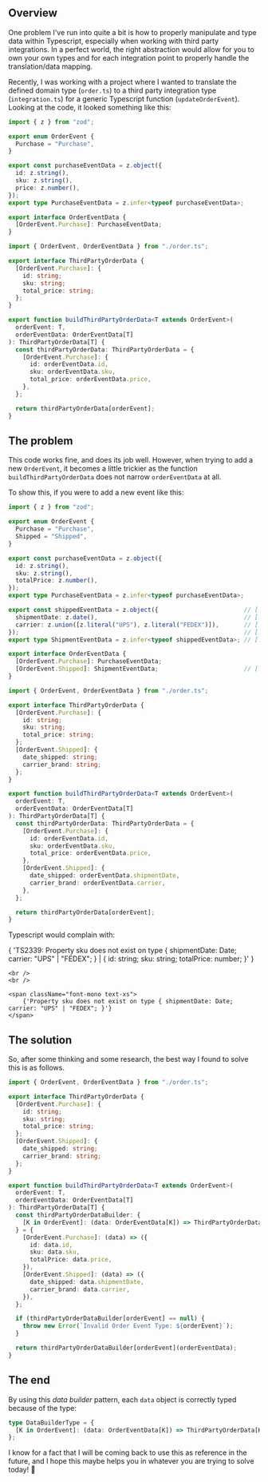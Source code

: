 

## Overview

One problem I've run into quite a bit is how to properly manipulate and type data within Typescript, especially when
working with third party integrations. In a perfect world, the right abstraction would allow for you to own your own
types and for each integration point to properly handle the translation/data mapping.

Recently, I was working with a project where I wanted to translate the defined domain type (`order.ts`) to a third party integration type
(`integration.ts`) for a generic Typescript function (`updateOrderEvent`). Looking at the code, it looked something like this:

```ts title="order.ts"
import { z } from "zod";

export enum OrderEvent {
  Purchase = "Purchase",
}

export const purchaseEventData = z.object({
  id: z.string(),
  sku: z.string(),
  price: z.number(),
});
export type PurchaseEventData = z.infer<typeof purchaseEventData>;

export interface OrderEventData {
  [OrderEvent.Purchase]: PurchaseEventData;
}
```

```ts title="integration.ts"
import { OrderEvent, OrderEventData } from "./order.ts";

export interface ThirdPartyOrderData {
  [OrderEvent.Purchase]: {
    id: string;
    sku: string;
    total_price: string;
  };
}

export function buildThirdPartyOrderData<T extends OrderEvent>(
  orderEvent: T,
  orderEventData: OrderEventData[T]
): ThirdPartyOrderData[T] {
  const thirdPartyOrderData: ThirdPartyOrderData = {
    [OrderEvent.Purchase]: {
      id: orderEventData.id,
      sku: orderEventData.sku,
      total_price: orderEventData.price,
    },
  };

  return thirdPartyOrderData[orderEvent];
}
```

## The problem

This code works fine, and does its job well. However, when trying to add a new `OrderEvent`, it becomes a little trickier
as the function `buildThirdPartyOrderData` does not narrow `orderEventData` at all.

To show this, if you were to add a new event like this:

```ts title="order.ts" lines={["5:5", "15:19", "23:23"]}
import { z } from "zod";

export enum OrderEvent {
  Purchase = "Purchase",
  Shipped = "Shipped",
}

export const purchaseEventData = z.object({
  id: z.string(),
  sku: z.string(),
  totalPrice: z.number(),
});
export type PurchaseEventData = z.infer<typeof purchaseEventData>;

export const shippedEventData = z.object({                        // [!code ++]
  shipmentDate: z.date(),                                         // [!code ++]
  carrier: z.union([z.literal("UPS"), z.literal("FEDEX")]),       // [!code ++]
});                                                               // [!code ++]
export type ShipmentEventData = z.infer<typeof shippedEventData>; // [!code ++]

export interface OrderEventData {
  [OrderEvent.Purchase]: PurchaseEventData;
  [OrderEvent.Shipped]: ShipmentEventData;                        // [!code ++]
}
```

```ts title="integration.ts"
import { OrderEvent, OrderEventData } from "./order.ts";

export interface ThirdPartyOrderData {
  [OrderEvent.Purchase]: {
    id: string;
    sku: string;
    total_price: string;
  };
  [OrderEvent.Shipped]: {
    date_shipped: string;
    carrier_brand: string;
  };
}

export function buildThirdPartyOrderData<T extends OrderEvent>(
  orderEvent: T,
  orderEventData: OrderEventData[T]
): ThirdPartyOrderData[T] {
  const thirdPartyOrderData: ThirdPartyOrderData = {
    [OrderEvent.Purchase]: {
      id: orderEventData.id,
      sku: orderEventData.sku,
      total_price: orderEventData.price,
    },
    [OrderEvent.Shipped]: {
      date_shipped: orderEventData.shipmentDate,
      carrier_brand: orderEventData.carrier,
    },
  };

  return thirdPartyOrderData[orderEvent];
}
```

Typescript would complain with:

<Error>
    <span className="font-mono text-xs">
      {
        'TS2339: Property sku does not exist on type { shipmentDate: Date; carrier: "UPS" | "FEDEX"; } | { id: string; sku: string; totalPrice: number; }'
      }
    </span>

    <br />
    <br />

    <span className="font-mono text-xs">
        {'Property sku does not exist on type { shipmentDate: Date; carrier: "UPS" | "FEDEX"; }'}
    </span>

</Error>

## The solution

So, after some thinking and some research, the best way I found to solve this is as follows.

```ts title="integration.ts" lines={["19:21", "27:30"]}
import { OrderEvent, OrderEventData } from "./order.ts";

export interface ThirdPartyOrderData {
  [OrderEvent.Purchase]: {
    id: string;
    sku: string;
    total_price: string;
  };
  [OrderEvent.Shipped]: {
    date_shipped: string;
    carrier_brand: string;
  };
}

export function buildThirdPartyOrderData<T extends OrderEvent>(
  orderEvent: T,
  orderEventData: OrderEventData[T]
): ThirdPartyOrderData[T] {
  const thirdPartyOrderDataBuilder: {                                         // [!code ++]
    [K in OrderEvent]: (data: OrderEventData[K]) => ThirdPartyOrderData[K];   // [!code ++]
  } = {                                                                       // [!code ++]
    [OrderEvent.Purchase]: (data) => ({
      id: data.id,
      sku: data.sku,
      totalPrice: data.price,
    }),
    [OrderEvent.Shipped]: (data) => ({                                        // [!code ++]
      date_shipped: data.shipmentDate,                                        // [!code ++]
      carrier_brand: data.carrier,                                            // [!code ++]
    }),                                                                       // [!code ++]
  };

  if (thirdPartyOrderDataBuilder[orderEvent] == null) {
    throw new Error(`Invalid Order Event Type: ${orderEvent}`);
  }

  return thirdPartyOrderDataBuilder[orderEvent](orderEventData);
}
```

## The end

By using this _data builder_ pattern, each `data` object is correctly typed because of the type:

```ts
type DataBuilderType = {
  [K in OrderEvent]: (data: OrderEventData[K]) => ThirdPartyOrderData[K];
};
```

I know for a fact that I will be coming back to use this as reference in the future, and I hope this maybe helps you
in whatever you are trying to solve today! 🎉

